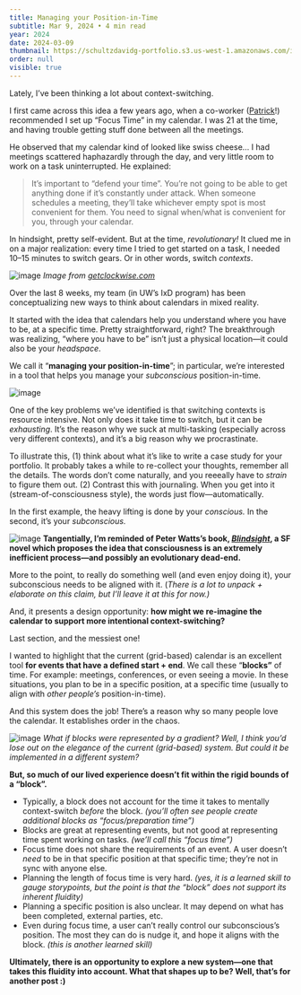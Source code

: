 ```yaml
---
title: Managing your Position-in-Time
subtitle: Mar 9, 2024 • 4 min read
year: 2024
date: 2024-03-09
thumbnail: https://schultzdavidg-portfolio.s3.us-west-1.amazonaws.com/images/blog/position-in-time/subconscious-position.png
order: null
visible: true
---
```


<TitleSection />

Lately, I’ve been thinking a lot about context-switching.

I first came across this idea a few years ago, when a co-worker ([Patrick](https://schaenzel.com/)!) recommended I set up “Focus Time” in my calendar. I was 21 at the time, and having trouble getting stuff done between all the meetings.

He observed that my calendar kind of looked like swiss cheese… I had meetings scattered haphazardly through the day, and very little room to work on a task uninterrupted. He explained:

> It’s important to “defend your time”. You’re not going to be able to get anything done if it’s constantly under attack. When someone schedules a meeting, they’ll take whichever empty spot is most convenient for them. You need to signal when/what is convenient for you, through your calendar.

In hindsight, pretty self-evident. But at the time, *revolutionary!* It clued me in on a major realization: every time I tried to get started on a task, I needed 10–15 minutes to switch gears. Or in other words, switch *contexts*.

![image](https://schultzdavidg-portfolio.s3.us-west-1.amazonaws.com/images/blog/position-in-time/lightbulb-calendar.png)
*Image from [getclockwise.com](https://www.getclockwise.com/blog/google-calendar-focus-time)*

Over the last 8 weeks, my team (in UW’s IxD program) has been conceptualizing new ways to think about calendars in mixed reality.

It started with the idea that calendars help you understand where you have to be, at a specific time. Pretty straightforward, right? The breakthrough was realizing, “where you have to be” isn’t just a physical location—it could also be your *headspace*.

We call it “**managing your position-in-time**”; in particular, we’re interested in a tool that helps you manage your *subconscious* position-in-time.

![image](https://schultzdavidg-portfolio.s3.us-west-1.amazonaws.com/images/blog/position-in-time/subconscious-position.png)

One of the key problems we’ve identified is that switching contexts is resource intensive. Not only does it take time to switch, but it can be *exhausting*. It’s the reason why we suck at multi-tasking (especially across very different contexts), and it’s a big reason why we procrastinate.

To illustrate this, (1) think about what it’s like to write a case study for your portfolio. It probably takes a while to re-collect your thoughts, remember all the details. The words don’t come naturally, and you reeeally have to *strain* to figure them out. (2) Contrast this with journaling. When you get into it (stream-of-consciousness style), the words just flow—automatically.

In the first example, the heavy lifting is done by your *conscious.* In the second, it’s your *subconscious.*

![image](https://schultzdavidg-portfolio.s3.us-west-1.amazonaws.com/images/blog/position-in-time/blindsight.png)
**Tangentially, I’m reminded of Peter Watts’s book, *[*Blindsight*](https://www.goodreads.com/en/book/show/48484)*, a SF novel which proposes the idea that consciousness is an extremely inefficient process—and possibly an evolutionary dead-end.**

More to the point, to really do something well (and even enjoy doing it), your subconscious needs to be aligned with it. (*There is a lot to unpack + elaborate on this claim, but I’ll leave it at this for now.)*

And, it presents a design opportunity: **how might we re-imagine the calendar to support more intentional context-switching?**

Last section, and the messiest one!

I wanted to highlight that the current (grid-based) calendar is an excellent tool **for events that have a defined start + end**. We call these “**blocks”** of time. For example: meetings, conferences, or even seeing a movie. In these situations, you plan to be in a specific position, at a specific time (usually to align with *other people’s* position-in-time).

And this system does the job! There’s a reason why so many people love the calendar. It establishes order in the chaos.

![image](https://schultzdavidg-portfolio.s3.us-west-1.amazonaws.com/images/blog/position-in-time/rigid-blocks-slide.png)
*What if blocks were represented by a gradient? Well, I think you’d lose out on the elegance of the current (grid-based) system. But could it be implemented in a different system?*

**But, so much of our lived experience doesn’t fit within the rigid bounds of a “block”.**
- Typically, a block does not account for the time it takes to mentally context-switch *before* the block. *(you’ll often see people create additional blocks as “focus/preparation time”)*
- Blocks are great at representing events, but not good at representing time spent working on tasks. *(we’ll call this “focus time”)*
- Focus time does not share the requirements of an event. A user doesn’t *need* to be in that specific position at that specific time; they’re not in sync with anyone else.
- Planning the length of focus time is very hard. *(yes, it is a learned skill to gauge storypoints, but the point is that the “block” does not support its inherent fluidity)*
- Planning a specific position is also unclear. It may depend on what has been completed, external parties, etc.
- Even during focus time, a user can’t really control our subconscious’s position. The most they can do is nudge it, and hope it aligns with the block. *(this is another learned skill)*


**Ultimately, there is an opportunity to explore a new system—one that takes this fluidity into account. What that shapes up to be? Well, that’s for another post :)**
